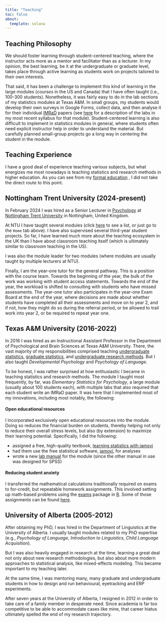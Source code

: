 ```yaml
---
title: "Teaching"
toc: false
about: 
  template: solana
---
```


## Teaching Philosophy

We should foster learning through student-centered teaching, where the instructor acts more as a mentor and facilitator than as a lecturer. In my opinion, the best learning, be it at the undergraduate or graduate level, takes place through active learning as students work on projects tailored to their own interests. 

That said, it has been a challenge to implement this kind of learning in the large modules (*courses* in the US and Canada) that I have often taught (i.e., 100-300 students). Nonetheless, it was fairly easy to do in the lab sections of my statistics modules at Texas A&M. In small groups, my students would develop their own surveys in Google Forms, collect data, and then analyse it for their individual [IMRaD](https://en.wikipedia.org/wiki/IMRAD){target="_blank"} papers (see [here](https://patrickabolger.github.io/PSYC-301-Syllabus-Spring-2022/#tasks-in-lab){target="_blank"} for a description of the labs in my most recent syllabus for that module). Student-centered learning is also difficult to implement in statistics modules in general, where students often need explicit instructor help in order to understand the material. But carefully planned small-group projects go a long way in centering the student in the module.

## Teaching Experience

I have a good deal of experience teaching various subjects, but what energizes me most nowadays is teaching statistics and research methods in higher education. As you can see from my [formal education](cv.qmd) , I did not take the direct route to this point.

::: {.panel-tabset}

## Nottingham Trent University (2024-present)

In February 2024 I was hired as a Senior Lecturer in [Psychology](https://www.ntu.ac.uk/study-and-courses/academic-schools/social-sciences/psychology){target="_blank"} at [Nottingham Trent University](https://www.ntu.ac.uk/){target="_blank"} in Nottingham, United Kingdom.

At NTU I have taught several modules (click [here](index.qmd) to see a list, or just go to the `Home` tab above). I have also supervised several third-year student projects. So far, I have learned much more about the teaching ecosystem in the UK than I have about classroom teaching itself (which is ultimately similar to classroom teaching in the US).

I was also the module leader for two modules (where modules are usually taught by multiple lecturers at NTU). 

Finally, I am the year-one tutor for the general pathway. This is a position with the course team. Towards the beginning of the year, the bulk of the work was working with student access statements. Towards the end of the year, the workload is shifted to consulting with students who have missed assessments. The year-one tutor also participates in the year-one Exam Board at the end of the year, where decisions are made about whether students have completed all their assessments and move on to year 2, and if not, how they might do so during the referral period, or be allowed to trail work into year 2, or be required to repeat year one.

## Texas A&M University (2016-2022)

In 2016 I was hired as an Instructional Assistant Professor in the Department of Psychological and Brain Sciences at Texas A&M University. There, the vast majority of my responsibilities comprised teaching [undergraduate statistics](https://patrickabolger.github.io/PSYC-301-Syllabus-Spring-2022/){target="_blank"}, [graduate statistics](https://patrickabolger.github.io/PSYC-652-Fall-2020/){target="_blank"}, and [undergraduate research methods](https://patrickabolger.github.io/PSYC-245-Spring-2022/){target="_blank"}. But I also taught *Developmental Psychology* and *Psychology of Language*.

To be honest, I was rather surprised at how enthusiastic I became in teaching statistics and research methods. The module I taught most frequently, by far, was *Elementary Statistics for Psychology*, a large module (usually about 100 students each), with multiple labs that also required that each student write an IMRaD paper. It was here that I implemented most of my innovations, including most notably, the following:

#### Open educational resources

I incorporated exclusively open educational resources into the module. Doing so reduces the financial burden on students, thereby helping not only to reduce their overall stress levels, but also (by extension) to maximize their learning potential. Specifically, I did the following:

- assigned a free, high-quality textbook, [learning statistics with jamovi](https://davidfoxcroft.github.io/lsj-book/){target="_blank"}  
- had them use the free statistical software, [jamovi](https://www.jamovi.org/){target="_blank"}, for analyses  
- wrote a new [lab manual](https://patrickabolger.github.io/ElemStatsLabManual/){target="_blank"} for the module (since the other manual in use was designed for SPSS)

#### Reducing student anxiety

I transferred the mathematical calculations traditionally required on exams to for-credit, but repeatable homework assignments. This involved setting up math-based problems using the [exams](https://www.r-exams.org/){target="_blank"} package in [R](https://www.r-project.org/){target="_blank"}. Some of those assignments can be found [here](https://github.com/patrickabolger/stats-exam-questions){target="_blank"}.


## University of Alberta (2005-2012)

After obtaining my PhD, I was hired in the Department of Linguistics at the University of Alberta. I usually taught modules related to my PhD expertise (e.g., *Psychology of Language*, *Introduction to Linguistics*, *Child Language Acquisition*).

But I was also heavily engaged in research at the time, learning a great deal not only about new research methodologies, but also about more modern approaches to statistical analysis, like mixed-effects modeling. This became important to my teaching later.

At the same time, I was mentoring many, many graduate and undergraduate students in how to design and run behavioural, eyetracking and ERP experiments.

After seven years at the University of Alberta, I resigned in 2012 in order to take care of a family member in desperate need. Since academia is far too competitive to be able to accommodate cases like mine, that career hiatus ultimately spelled the end of my research trajectory.

<!-- ## University of Arizona (1999-2005) -->

<!-- This continued while I was a PhD student a few, short years later. I often taught Freshman Composition to support myself as an interdisciplinary PhD student of applied psycholinguistics at the University of Arizona. -->

<!-- ## Monterey Institute (1997-1999) -->

<!-- After getting my MA in TESOL from the Monterey (now Middlebury) Institute of International Studies in 1997, I began teaching English in an ESL context. It didn't take long before I was frequently being tapped to teach advanced grammar and academic writing. -->

:::
